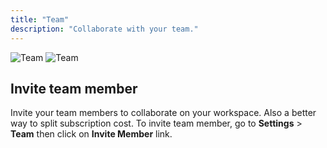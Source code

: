 ```yaml
---
title: "Team"
description: "Collaborate with your team."
---
```


<img className="block dark:hidden" src="/images/team-light.png" alt="Team" />
<img className="hidden dark:block" src="/images/team-dark.png" alt="Team" />

## Invite team member

Invite your team members to collaborate on your workspace. Also a better way to split subscription cost. To invite team member, go to **Settings** > **Team** then click on **Invite Member** link.
